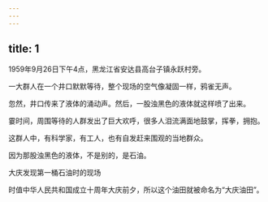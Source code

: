 ```yaml
---
---
---
```

title: 1
---



1959年9月26日下午4点，黑龙江省安达县高台子镇永跃村旁。

一大群人在一个井口默默等待，整个现场的空气像凝固一样，鸦雀无声。

忽然，井口传来了液体的涌动声。然后，一股浊黑色的液体就这样喷了出来。

霎时间，周围等待的人群发出了巨大欢呼，很多人泪流满面地鼓掌，挥拳，拥抱。

这群人中，有科学家，有工人，也有自发赶来围观的当地群众。

因为那股浊黑色的液体，不是别的，是石油。

大庆发现第一桶石油时的现场



时值中华人民共和国成立十周年大庆前夕，所以这个油田就被命名为“大庆油田”。